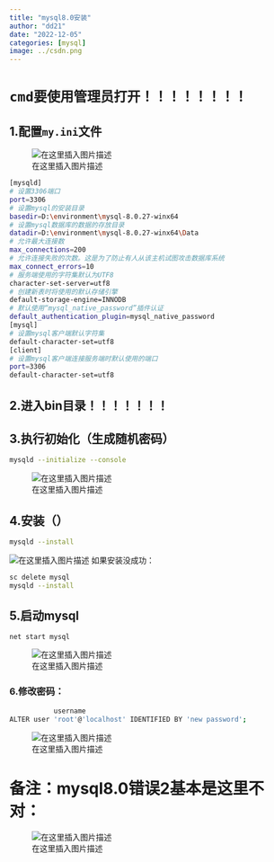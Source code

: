 ```yaml
---
title: "mysql8.0安装"
author: "dd21"
date: "2022-12-05" 
categories: [mysql]
image: ../csdn.png
---
```




# `cmd要使用管理员打开！！！！！！！！`
## 1.配置`my.ini`文件

![在这里插入图片描述](https://img-blog.csdnimg.cn/a347cbb32176467881e5b4ed9df9d3ae.png?x-oss-process=image/watermark,type_d3F5LXplbmhlaQ,shadow_50,text_Q1NETiBA5aSn5q-beg==,size_20,color_FFFFFF,t_70,g_se,x_16)

```bash
[mysqld]
# 设置3306端口
port=3306
# 设置mysql的安装目录
basedir=D:\environment\mysql-8.0.27-winx64
# 设置mysql数据库的数据的存放目录
datadir=D:\environment\mysql-8.0.27-winx64\Data
# 允许最大连接数
max_connections=200
# 允许连接失败的次数。这是为了防止有人从该主机试图攻击数据库系统
max_connect_errors=10
# 服务端使用的字符集默认为UTF8
character-set-server=utf8
# 创建新表时将使用的默认存储引擎
default-storage-engine=INNODB
# 默认使用“mysql_native_password”插件认证
default_authentication_plugin=mysql_native_password
[mysql]
# 设置mysql客户端默认字符集
default-character-set=utf8
[client]
# 设置mysql客户端连接服务端时默认使用的端口
port=3306
default-character-set=utf8
```

## 2.进入bin目录！！！！！！！

## 3.执行初始化（生成随机密码）

```bash
mysqld --initialize --console
```
![在这里插入图片描述](https://img-blog.csdnimg.cn/8c6f0764db9e4492978401e596347620.png?x-oss-process=image/watermark,type_d3F5LXplbmhlaQ,shadow_50,text_Q1NETiBA5aSn5q-beg==,size_20,color_FFFFFF,t_70,g_se,x_16)

## 4.安装（）

```bash
mysqld --install
```
![在这里插入图片描述](https://img-blog.csdnimg.cn/f680b89399e14d5e8deebbd1f6ec4827.png)
如果安装没成功：

```bash
sc delete mysql
mysqld --install
```

## 5.启动mysql

```bahs
net start mysql
```
![在这里插入图片描述](https://img-blog.csdnimg.cn/81299fc50a854fa8a9c3b51d2ad76633.png)

### 6.修改密码：

```bash
		   username
ALTER user 'root'@'localhost' IDENTIFIED BY 'new password';
```
![在这里插入图片描述](https://img-blog.csdnimg.cn/5d6b3d2fb67440c9968591e2b9e5874d.png)

# 备注：mysql8.0错误2基本是这里不对：

![在这里插入图片描述](https://img-blog.csdnimg.cn/89c5cf0d18804f98bffe99d7bfd5f564.png?x-oss-process=image/watermark,type_d3F5LXplbmhlaQ,shadow_50,text_Q1NETiBA5aSn5q-beg==,size_20,color_FFFFFF,t_70,g_se,x_16)


